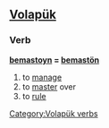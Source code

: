 ==[[Volapük]]==

===Verb===
'''[[bemastoyn]] = [[bemastön]]''' 

# to [[manage]] 
# to [[master]] over
# to [[rule]]

[[Category:Volapük verbs]]